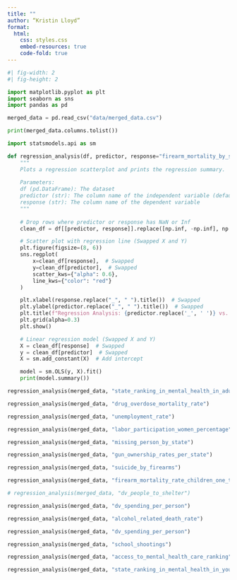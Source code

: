 ```yaml
---
title: ""
author: “Kristin Lloyd”
format: 
  html:
    css: styles.css
    embed-resources: true
    code-fold: true
---
```


```python

#| fig-width: 2
#| fig-height: 2

import matplotlib.pyplot as plt
import seaborn as sns
import pandas as pd

merged_data = pd.read_csv("data/merged_data.csv")

```

```python

print(merged_data.columns.tolist())

```

```python

import statsmodels.api as sm

def regression_analysis(df, predictor, response="firearm_mortality_by_state_2022"):
    """
    Plots a regression scatterplot and prints the regression summary.
    
    Parameters:
    df (pd.DataFrame): The dataset
    predictor (str): The column name of the independent variable (default: "firearm_mortality_by_state_2022")
    response (str): The column name of the dependent variable
    """
    
    # Drop rows where predictor or response has NaN or Inf
    clean_df = df[[predictor, response]].replace([np.inf, -np.inf], np.nan).dropna()

    # Scatter plot with regression line (Swapped X and Y)
    plt.figure(figsize=(8, 6))
    sns.regplot(
        x=clean_df[response],  # Swapped
        y=clean_df[predictor],  # Swapped
        scatter_kws={"alpha": 0.6}, 
        line_kws={"color": "red"}
    )

    plt.xlabel(response.replace("_", " ").title())  # Swapped
    plt.ylabel(predictor.replace("_", " ").title())  # Swapped
    plt.title(f"Regression Analysis: {predictor.replace('_', ' ')} vs. {response.replace('_', ' ')}")
    plt.grid(alpha=0.3)
    plt.show()

    # Linear regression model (Swapped X and Y)
    X = clean_df[response]  # Swapped
    y = clean_df[predictor]  # Swapped
    X = sm.add_constant(X)  # Add intercept

    model = sm.OLS(y, X).fit()
    print(model.summary())

```

```python

regression_analysis(merged_data, "state_ranking_in_mental_health_in_adults")

```

```python

regression_analysis(merged_data, "drug_overdose_mortality_rate")

```

```python

regression_analysis(merged_data, "unemployment_rate")

```

```python

regression_analysis(merged_data, "labor_participation_women_percentage")

```

```python

regression_analysis(merged_data, "missing_person_by_state")

```

```python

regression_analysis(merged_data, "gun_ownership_rates_per_state")

```

```python

regression_analysis(merged_data, "suicide_by_firearms")

```

```python

regression_analysis(merged_data, "firearm_mortality_rate_children_one_to_nine_years_old")

```

```python

# regression_analysis(merged_data, "dv_people_to_shelter")

```

```python

regression_analysis(merged_data, "dv_spending_per_person")

```

```python

regression_analysis(merged_data, "alcohol_related_death_rate")

```

```python

regression_analysis(merged_data, "dv_spending_per_person")

```

```python

regression_analysis(merged_data, "school_shootings")

```

```python

regression_analysis(merged_data, "access_to_mental_health_care_ranking")

```

```python

regression_analysis(merged_data, "state_ranking_in_mental_health_in_youth")

```

